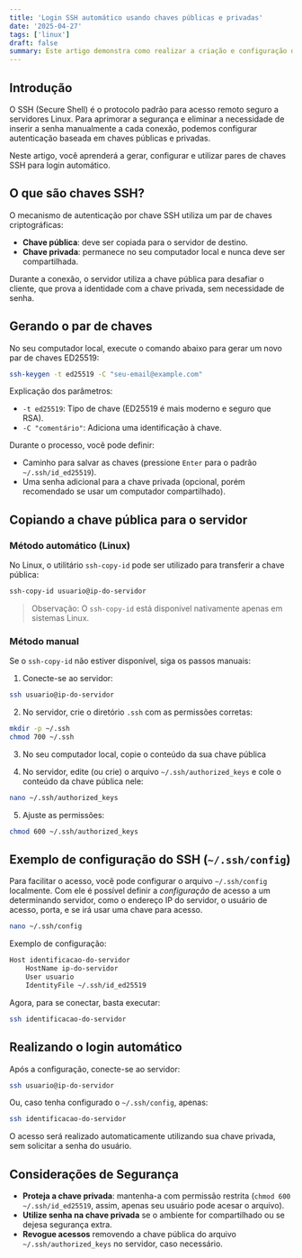 ```yaml
---
title: 'Login SSH automático usando chaves públicas e privadas' 
date: '2025-04-27'
tags: ['linux']
draft: false
summary: Este artigo demonstra como realizar a criação e configuração de chaves SSH para fazer login automático em servidores Linux.
---
```


## Introdução

O SSH (Secure Shell) é o protocolo padrão para acesso remoto seguro a servidores Linux. Para aprimorar a segurança e eliminar a necessidade de inserir a senha manualmente a cada conexão, podemos configurar autenticação baseada em chaves públicas e privadas.

Neste artigo, você aprenderá a gerar, configurar e utilizar pares de chaves SSH para login automático.

## O que são chaves SSH?

O mecanismo de autenticação por chave SSH utiliza um par de chaves criptográficas:
- **Chave pública**: deve ser copiada para o servidor de destino.
- **Chave privada**: permanece no seu computador local e nunca deve ser compartilhada.

Durante a conexão, o servidor utiliza a chave pública para desafiar o cliente, que prova a identidade com a chave privada, sem necessidade de senha.

## Gerando o par de chaves

No seu computador local, execute o comando abaixo para gerar um novo par de chaves ED25519:

```bash
ssh-keygen -t ed25519 -C "seu-email@example.com"
```

Explicação dos parâmetros:
- `-t ed25519`: Tipo de chave (ED25519 é mais moderno e seguro que RSA).
- `-C "comentário"`: Adiciona uma identificação à chave.

Durante o processo, você pode definir:
- Caminho para salvar as chaves (pressione `Enter` para o padrão `~/.ssh/id_ed25519`).
- Uma senha adicional para a chave privada (opcional, porém recomendado se usar um computador compartilhado).

## Copiando a chave pública para o servidor

### Método automático (Linux)

No Linux, o utilitário `ssh-copy-id` pode ser utilizado para transferir a chave pública:

```bash
ssh-copy-id usuario@ip-do-servidor
```

> Observação: O `ssh-copy-id` está disponível nativamente apenas em sistemas Linux.

### Método manual

Se o `ssh-copy-id` não estiver disponível, siga os passos manuais:

1. Conecte-se ao servidor:

```bash
ssh usuario@ip-do-servidor
```

2. No servidor, crie o diretório `.ssh` com as permissões corretas:

```bash
mkdir -p ~/.ssh
chmod 700 ~/.ssh
```

3. No seu computador local, copie o conteúdo da sua chave pública

4. No servidor, edite (ou crie) o arquivo `~/.ssh/authorized_keys` e cole o conteúdo da chave pública nele:

```bash
nano ~/.ssh/authorized_keys
```

5. Ajuste as permissões:

```bash
chmod 600 ~/.ssh/authorized_keys
```

## Exemplo de configuração do SSH (`~/.ssh/config`)

Para facilitar o acesso, você pode configurar o arquivo `~/.ssh/config` localmente. Com ele é possível definir a *configuração* de 
acesso a um determinando servidor, como o endereço IP do servidor, o usuário de acesso, porta, e se irá usar uma chave para acesso.

```bash
nano ~/.ssh/config
```

Exemplo de configuração:

```txt
Host identificacao-do-servidor
    HostName ip-do-servidor
    User usuario
    IdentityFile ~/.ssh/id_ed25519
```

Agora, para se conectar, basta executar:

```bash
ssh identificacao-do-servidor
```

## Realizando o login automático

Após a configuração, conecte-se ao servidor:

```bash
ssh usuario@ip-do-servidor
```

Ou, caso tenha configurado o `~/.ssh/config`, apenas:

```bash
ssh identificacao-do-servidor
```

O acesso será realizado automaticamente utilizando sua chave privada, sem solicitar a senha do usuário.

## Considerações de Segurança

- **Proteja a chave privada**: mantenha-a com permissão restrita (`chmod 600 ~/.ssh/id_ed25519`, assim, apenas seu usuário pode acesar o arquivo).
- **Utilize senha na chave privada** se o ambiente for compartilhado ou se dejesa segurança extra.
- **Revogue acessos** removendo a chave pública do arquivo `~/.ssh/authorized_keys` no servidor, caso necessário.
